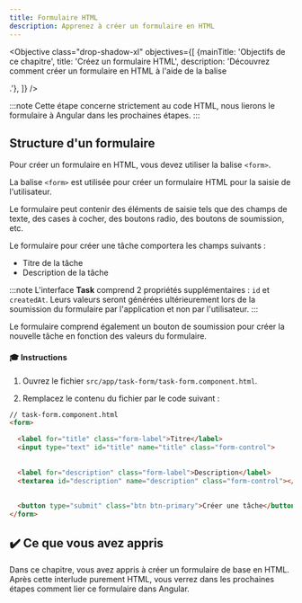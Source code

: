 ```yaml
---
title: Formulaire HTML
description: Apprenez à créer un formulaire en HTML
---
```



<Objective class="drop-shadow-xl" objectives={[
{mainTitle: 'Objectifs de ce chapitre', title: 'Créez un formulaire HTML', description: 'Découvrez comment créer un formulaire en HTML à l\'aide de la balise <form>.'},
]} />

:::note
Cette étape concerne strictement au code HTML, nous lierons le formulaire à Angular dans les prochaines étapes.
:::

## Structure d'un formulaire

Pour créer un formulaire en HTML, vous devez utiliser la balise `<form>`.

La balise `<form>` est utilisée pour créer un formulaire HTML pour la saisie de l'utilisateur.

Le formulaire peut contenir des éléments de saisie tels que des champs de texte, des cases à cocher, des boutons radio, des boutons de soumission, etc.

Le formulaire pour créer une tâche comportera les champs suivants :

- Titre de la tâche
- Description de la tâche

:::note
L'interface **Task** comprend 2 propriétés supplémentaires : `id` et `createdAt`.
Leurs valeurs seront générées ultérieurement lors de la soumission du formulaire par l'application et non par l'utilisateur.
:::

Le formulaire comprend également un bouton de soumission pour créer la nouvelle tâche en fonction des valeurs du formulaire.

#### 🎓 Instructions

1. Ouvrez le fichier `src/app/task-form/task-form.component.html`.

2. Remplacez le contenu du fichier par le code suivant :

```html ins={"Ajoutez un input pour le titre de la tâche avec sa légende <label>": 3-5} ins={"Ajoutez un champ <textarea> pour la description de la tâche avec sa légende": 7-9} ins={"Ajoutez un bouton de soumission": 11-12}
// task-form.component.html
<form>

  <label for="title" class="form-label">Titre</label>
  <input type="text" id="title" name="title" class="form-control">
  
  
  <label for="description" class="form-label">Description</label>
  <textarea id="description" name="description" class="form-control"></textarea>
  
  
  <button type="submit" class="btn btn-primary">Créer une tâche</button>
</form>
```

## ✔️ Ce que vous avez appris

Dans ce chapitre, vous avez appris à créer un formulaire de base en HTML.
Après cette interlude purement HTML, vous verrez dans les prochaines étapes comment lier ce formulaire dans Angular.
